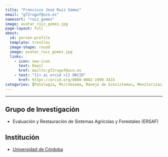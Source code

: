 ```yaml
---
title: "Francisco José Ruiz Gómez"
email: "g72rugof@uco.es"  
namesort: "ruiz_gomez"
image: avatar_ruiz_gomez.jpg
page-layout: full
about: 
  id: person-profile
  template: trestles
  image-shape: round
  image: avatar_ruiz_gomez.jpg
  links:
    - icon: new-icon
      text: Email
      href: mailto:g72rugof@uco.es
    - text: "{{< ai orcid >}} ORCID"
      href: https://orcid.org/0000-0002-1999-3415
categories: [Patología, Microbioma, Manejo de Ecosistemas, Monitorización, Ecofisiología]
---
```

 
<hr>

:::{#person-profile}

## Grupo de Investigación
- Evaluación y Restauración de Sistemas Agrícolas y Forestales (ERSAF)

## Institución
- [Universidad de Córdoba](https://www.uco.es/)

:::
